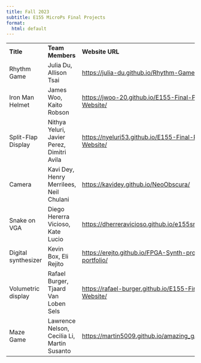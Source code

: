 ```yaml
---
title: Fall 2023
subtitle: E155 MicroPs Final Projects 
format:
  html: default
---
```


|                     |                                             |                                                               |
|-----------------|-----------------|--------------------------------------|
| **Title**           | **Team Members**                            | **Website URL**                                               |
| Rhythm Game         | Julia Du, Allison Tsai                      | <https://julia-du.github.io/Rhythm-Game/>                     |
| Iron Man Helmet     | James Woo, Kaito Robson                     | <https://jwoo-20.github.io/E155-Final-Project-Website/>       |
| Split-Flap Display  | Nithya Yeluri, Javier Perez, Dimitri Avila  | <https://nyeluri53.github.io/E155-Final-Project-Website/>     |
| Camera              | Kavi Dey, Henry Merrilees, Neil Chulani     | <https://kavidey.github.io/NeoObscura/>                       |
| Snake on VGA        | Diego Hererra Vicioso, Kate Lucio           | <https://dherreravicioso.github.io/e155snakevga/>             |
| Digital synthesizer | Kevin Box, Eli Rejito                       | <https://erejto.github.io/FPGA-Synth-project-portfolio/>      |
| Volumetric display  | Rafael Burger, Tjaard Van Loben Sels        | <https://rafael-burger.github.io/E155-Final-Project-Website/> |
| Maze Game           | Lawrence Nelson, Cecilia Li, Martin Susanto | <https://martin5009.github.io/amazing_game/design/>           |

